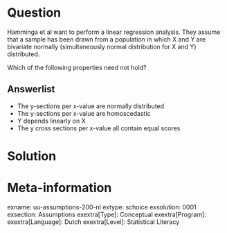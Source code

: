 
Question
========
Hamminga et al want to perform a linear regression analysis. They assume that a sample has been drawn from a population in which X and Y are bivariate normally (simultaneously normal distribution for X and Y) distributed.

Which of the following properties need not hold?

Answerlist
----------
* The y-sections per x-value are normally distributed
* The y-sections per x-value are homoscedastic
* Y depends linearly on X
* The y cross sections per x-value all contain equal scores


Solution
========



Meta-information
================
exname: uu-assumptions-200-nl
extype: schoice
exsolution: 0001
exsection: Assumptions
exextra[Type]: Conceptual
exextra[Program]: 
exextra[Language]: Dutch
exextra[Level]: Statistical Literacy
